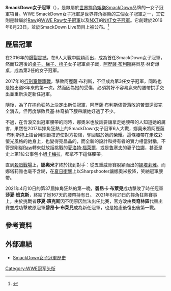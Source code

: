 {{Infobox championship
| 冠軍名稱          = SmackDown女子冠軍
| 圖像              =
| 圖像大小          = 250px
| 圖像說明          = SmackDown女子冠軍腰帶
| 現任冠軍王者      = [[龍達·魯西|龍達·魯西]]
| 勝利日期          = 2022年5月9日
| 隸屬於            = [[SmackDown_LIVE|SmackDown LIVE]]
| 創建日期          = 2016年8月23日
| 最多勝利次數保持人= [[夏洛特·福萊爾|夏洛特·福萊爾]]（6次）
| 首任冠軍          = {{tsl|en|Becky Lynch|貝奇·林區}}
| 最長連任時間保持人= {{tsl|en|Bayley (wrestler)|貝莉 (摔角手)}}（380天）
| 最短連任時間保持人= [[夏洛特·福萊爾|夏洛特·福萊爾]]（5分鐘）
| 最年長冠軍王者    = {{tsl|en|Asuka (wrestler)|明日華}}（{{age in years and days|1981|09|26|2018|12|16}}）
| 最年輕冠軍王者    = [[阿歷薩·布利斯|阿歷薩·布利斯]]（{{age in years and days|1991|08|09|2016|12|04}}）
| 最重冠軍王者      = [[夏洛特·福萊爾|夏洛特·福萊爾]]（{{weight|kg=65}}）
| 最輕冠軍王者      = [[阿歷薩·布利斯|阿歷薩·布利斯]]（{{weight|kg=46}}）
| 舊時名稱          =
| 舊時設計          =
}}

'''SmackDown女子冠軍'''（{{lang-en|'''SmackDown Women's Championship'''}}），是隸屬於[[世界摔角娛樂|世界摔角娛樂]][[SmackDown_LIVE|SmackDown]]品牌的一女子冠軍項目。WWE SmackDown女子冠軍是世界摔角娛樂的三個女子冠軍之一，其它則是隸屬於[[WWE_Raw|Raw]]的[[Raw_女子冠軍|WWE Raw女子冠軍]]以及[[WWE_NXT|NXT]]的[[NXT女子冠軍|NXT女子冠軍]]。它創建於2016年8月23日，並於SmackDown Live節目上被公布。<ref>{{cite web|last1=Martin|first1=Adam|title=Daniel Bryan to reveal two new championships exclusive to Smackdown Live tonight from Connecticut|url=http://www.wrestleview.com/wwe-news/66258-daniel-bryan-reveal-two-new-championships-exclusive-smackdown-live-tonight-connecticut/|website=wrestleview.com|accessdate=2016-08-23|language=en|archive-date=2016-08-25|archive-url=https://web.archive.org/web/20160825185849/http://www.wrestleview.com/wwe-news/66258-daniel-bryan-reveal-two-new-championships-exclusive-smackdown-live-tonight-connecticut/|dead-url=no}}</ref>

== 歷屆冠軍 ==
在2016年的[[爆裂震撼|爆裂震撼]]，{{tsl|en|Becky Lynch|貝基·林奇}}在6人大戰中脫穎而出，成為首任SmackDown女子冠軍，然而12週後的[[桌子、梯子、椅子|桌子、梯子、椅子]]女子冠軍桌子戰，[[阿歷薩·布利斯|阿歷薩·布利斯]]將貝基·林奇爆桌，成為第2任的女子冠軍。

2017年的[[行刑室鐵籠戰|行刑室鐵籠戰]]，{{tsl|en|Naomi (wrestler)|娜奧米 (摔角手)|娜奧米}}擊敗阿歷薩·布利斯，不但成為第3任女子冠軍，同時也是她出道8年來的第一次。然而因為她的受傷，必須將好不容易贏來的腰帶拱手交出並重新決定新任冠軍。

隨後，為了在[[摔角狂熱|摔角狂熱]]上決定出新任冠軍，阿歷薩·布利斯儘管落敗的苦澀還沒完全消去，但再度擊敗貝基·林奇搶下腰帶讓她好過了不少。

不過，在含淚交出冠軍腰帶的同時，娜奧米也放話要讓拿走她腰帶的人知道她的厲害，果然在2017年摔角狂熱上的SmackDown女子冠軍6人大戰，娜奧米將阿歷薩·布利斯拖上擂台用關節技迫使對方投降，奪回屬於她的榮耀。這條腰帶在走炫彩螢光風格的她身上，也變得亮晶晶的，而全新的設計和持有者的實力相當對稱，不管是剛從[[WWE_Raw|Raw]]轉來就放話挑戰的[[夏洛特·福萊爾|夏洛特·福萊爾]]，或是[[魯塞夫_(摔角手)|魯塞夫]]的妻子[[拉娜_(摔角手)|拉娜]]，甚至是史上第1位公事包小姐[[卡梅拉_(摔角手)|卡梅拉]]，都拿不下這條腰帶。

直到[[殺戮戰場|殺戮戰場]]上，'''娜奧米'''才終於找到對手：從五重威脅賽脫穎而出的[[娜塔莉雅|娜塔莉雅]]。而娜塔莉雅也毫不含糊，在[[夏日衝擊|夏日衝擊]]上以Sharpshooter讓娜奧米投降，笑納冠軍腰帶。

2021年4月10日的第37屆摔角狂熱的第一晚，'''碧昂卡·布萊兒'''成功擊敗了時任冠軍'''莎夏·班克斯'''，終結了她167天的腰帶持有日。
2021年8月21日的摔角狂熱賽事上，由於挑戰者'''莎夏·班克斯'''因不明原因無法出任比賽，官方改由'''貝奇林區'''代替出賽並成功擊敗原冠軍'''碧昂卡·布萊兒'''成為新任冠軍，也是她產後復出後第一戰。

== 參考資料 ==
<references/>

== 外部連結 ==
* [http://www.wwe.com/classics/titlehistory/smackdown-womens-championship SmackDown女子冠軍歷史]{{Wayback|url=http://www.wwe.com/classics/titlehistory/smackdown-womens-championship |date=20170929193752 }}{{en}}

{{WWE冠軍列表|WWE SmackDown女子冠軍}}

[[Category:WWE冠军头衔|Category:WWE冠军头衔]]